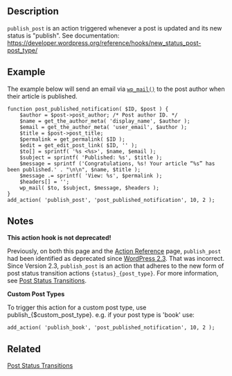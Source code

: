 ==Description==

<tt>publish_post</tt> is an action triggered whenever a post is updated and its new status is "publish". See documentation: https://developer.wordpress.org/reference/hooks/new_status_post-post_type/

==Example==

The example below will send an email via <tt>[[Function_Reference/wp_mail|wp_mail()]]</tt> to the post author when their article is published.

<pre>function post_published_notification( $ID, $post ) {
    $author = $post->post_author; /* Post author ID. */
    $name = get_the_author_meta( 'display_name', $author );
    $email = get_the_author_meta( 'user_email', $author );
    $title = $post->post_title;
    $permalink = get_permalink( $ID );
    $edit = get_edit_post_link( $ID, '' );
    $to[] = sprintf( '%s <%s>', $name, $email );
    $subject = sprintf( 'Published: %s', $title );
    $message = sprintf ('Congratulations, %s! Your article “%s” has been published.' . "\n\n", $name, $title );
    $message .= sprintf( 'View: %s', $permalink );
    $headers[] = '';
    wp_mail( $to, $subject, $message, $headers );
}
add_action( 'publish_post', 'post_published_notification', 10, 2 );</pre>

==Notes==

'''This action hook is not deprecated!'''

Previously, on both this page and the [[Plugin_API/Action_Reference|Action Reference]] page, <tt>publish_post</tt> had been identified as deprecated since [[Version 2.3|WordPress 2.3]]. That was incorrect. Since Version 2.3, <tt>publish_post</tt> is an action that adheres to the new form of post status transition actions <tt>{status}_{post_type}</tt>. For more information, see [[Post Status Transitions]].

'''Custom Post Types'''

To trigger this action for a custom post type, use publish_{$custom_post_type}.
e.g. if your post type is 'book' use:
<pre>add_action( 'publish_book', 'post_published_notification', 10, 2 );</pre>


== Related ==

[[Post Status Transitions]]